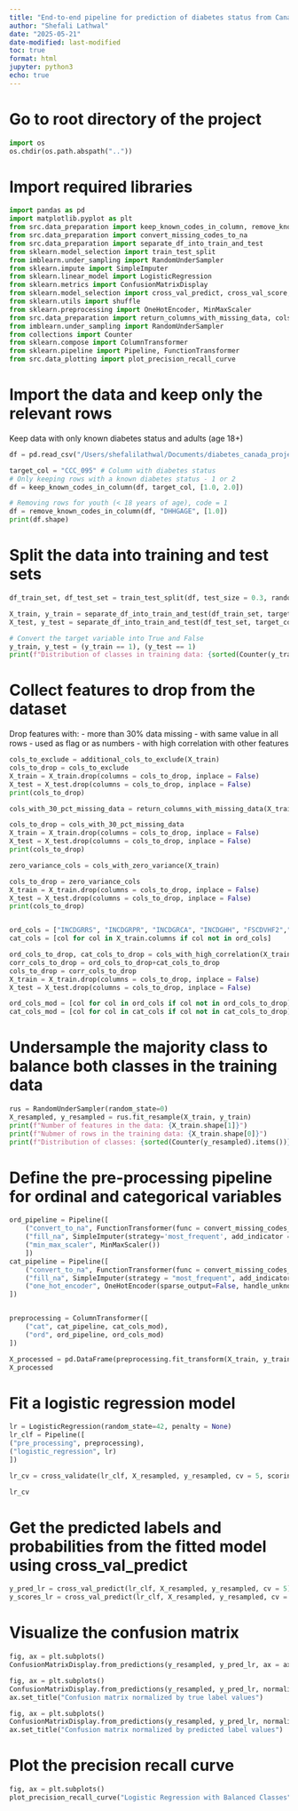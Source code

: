 ```yaml
---
title: "End-to-end pipeline for prediction of diabetes status from Canadian Community Health Survey Data"
author: "Shefali Lathwal"
date: "2025-05-21"
date-modified: last-modified
toc: true
format: html
jupyter: python3
echo: true
---
```


# Go to root directory of the project
```python
import os
os.chdir(os.path.abspath(".."))
```

# Import required libraries
```python
import pandas as pd
import matplotlib.pyplot as plt
from src.data_preparation import keep_known_codes_in_column, remove_known_codes_in_column
from src.data_preparation import convert_missing_codes_to_na
from src.data_preparation import separate_df_into_train_and_test
from sklearn.model_selection import train_test_split
from imblearn.under_sampling import RandomUnderSampler
from sklearn.impute import SimpleImputer
from sklearn.linear_model import LogisticRegression
from sklearn.metrics import ConfusionMatrixDisplay
from sklearn.model_selection import cross_val_predict, cross_val_score, cross_validate
from sklearn.utils import shuffle
from sklearn.preprocessing import OneHotEncoder, MinMaxScaler
from src.data_preparation import return_columns_with_missing_data, cols_with_zero_variance, additional_cols_to_exclude, cols_with_high_correlation
from imblearn.under_sampling import RandomUnderSampler
from collections import Counter
from sklearn.compose import ColumnTransformer
from sklearn.pipeline import Pipeline, FunctionTransformer
from src.data_plotting import plot_precision_recall_curve
```

# Import the data and keep only the relevant rows
Keep data with only known diabetes status and adults (age 18+)
```python
df = pd.read_csv("/Users/shefalilathwal/Documents/diabetes_canada_project/data/pumf_cchs.csv")

target_col = "CCC_095" # Column with diabetes status
# Only keeping rows with a known diabetes status - 1 or 2
df = keep_known_codes_in_column(df, target_col, [1.0, 2.0])

# Removing rows for youth (< 18 years of age), code = 1
df = remove_known_codes_in_column(df, "DHHGAGE", [1.0])
print(df.shape)
```

# Split the data into training and test sets
```python
df_train_set, df_test_set = train_test_split(df, test_size = 0.3, random_state = 42, shuffle = True, stratify = df[target_col])

X_train, y_train = separate_df_into_train_and_test(df_train_set, target_col)
X_test, y_test = separate_df_into_train_and_test(df_test_set, target_col)

# Convert the target variable into True and False
y_train, y_test = (y_train == 1), (y_test == 1)
print(f"Distribution of classes in training data: {sorted(Counter(y_train).items())}")
```

# Collect features to drop from the dataset
Drop features with:
- more than 30% data missing
- with same value in all rows
- used as flag or as numbers
- with high correlation with other features
```python
cols_to_exclude = additional_cols_to_exclude(X_train)
cols_to_drop = cols_to_exclude
X_train = X_train.drop(columns = cols_to_drop, inplace = False)
X_test = X_test.drop(columns = cols_to_drop, inplace = False)
print(cols_to_drop)

cols_with_30_pct_missing_data = return_columns_with_missing_data(X_train, pct_threshold=30)

cols_to_drop = cols_with_30_pct_missing_data
X_train = X_train.drop(columns = cols_to_drop, inplace = False)
X_test = X_test.drop(columns = cols_to_drop, inplace = False)
print(cols_to_drop)

zero_variance_cols = cols_with_zero_variance(X_train)

cols_to_drop = zero_variance_cols
X_train = X_train.drop(columns = cols_to_drop, inplace = False)
X_test = X_test.drop(columns = cols_to_drop, inplace = False)
print(cols_to_drop)


ord_cols = ["INCDGRRS", "INCDGRPR", "INCDGRCA", "INCDGHH", "FSCDVHF2","FSCDVAF2", "PNCDVNED", "PNCDVPNO", "PNCDVPNC", "PNCDVPNM", "PNCDVPNI", "PNCDVHCT", "PHC_035", "ALCDVTTM","ALC_020", "ALC_015", "SMKDVSTY", "SMK_005","GENDVSWL","GENDVMHI","GENDVHDI","GEN_030","GEN_020","GEN_015","GEN_010","GEN_005","EHG2DVH3","DHHGAGE"]
cat_cols = [col for col in X_train.columns if col not in ord_cols]

ord_cols_to_drop, cat_cols_to_drop = cols_with_high_correlation(X_train, ord_cols, cat_cols, corr_threshold=0.7)
corr_cols_to_drop = ord_cols_to_drop+cat_cols_to_drop
cols_to_drop = corr_cols_to_drop
X_train = X_train.drop(columns = cols_to_drop, inplace = False)
X_test = X_test.drop(columns = cols_to_drop, inplace = False)

ord_cols_mod = [col for col in ord_cols if col not in ord_cols_to_drop]
cat_cols_mod = [col for col in cat_cols if col not in cat_cols_to_drop]
```

# Undersample the majority class to balance both classes in the training data
```python
rus = RandomUnderSampler(random_state=0)
X_resampled, y_resampled = rus.fit_resample(X_train, y_train)
print(f"Number of features in the data: {X_train.shape[1]}")
print(f"Nubmer of rows in the training data: {X_train.shape[0]}")
print(f"Distribution of classes: {sorted(Counter(y_resampled).items())}")
```

# Define the pre-processing pipeline for ordinal and categorical variables
```python
ord_pipeline = Pipeline([
    ("convert_to_na", FunctionTransformer(func = convert_missing_codes_to_na, feature_names_out="one-to-one")),
    ("fill_na", SimpleImputer(strategy='most_frequent', add_indicator = False)),
    ("min_max_scaler", MinMaxScaler())
    ])
cat_pipeline = Pipeline([
    ("convert_to_na", FunctionTransformer(func = convert_missing_codes_to_na, feature_names_out="one-to-one")),
    ("fill_na", SimpleImputer(strategy = "most_frequent", add_indicator = False)),
    ("one_hot_encoder", OneHotEncoder(sparse_output=False, handle_unknown="ignore", drop = "first"))
])


preprocessing = ColumnTransformer([
    ("cat", cat_pipeline, cat_cols_mod),
    ("ord", ord_pipeline, ord_cols_mod)
])

X_processed = pd.DataFrame(preprocessing.fit_transform(X_train, y_train), index = X_train.index, columns = preprocessing.get_feature_names_out())
X_processed
```

# Fit a logistic regression model
```python
lr = LogisticRegression(random_state=42, penalty = None)
lr_clf = Pipeline([
("pre_processing", preprocessing),
("logistic_regression", lr)
])

lr_cv = cross_validate(lr_clf, X_resampled, y_resampled, cv = 5, scoring = ["neg_log_loss", "f1", "precision", "recall"])

lr_cv
```

# Get the predicted labels and probabilities from the fitted model using cross_val_predict
```python
y_pred_lr = cross_val_predict(lr_clf, X_resampled, y_resampled, cv = 5)
y_scores_lr = cross_val_predict(lr_clf, X_resampled, y_resampled, cv = 5, method = "predict_proba")
```

# Visualize the confusion matrix
```python
fig, ax = plt.subplots()
ConfusionMatrixDisplay.from_predictions(y_resampled, y_pred_lr, ax = ax)

fig, ax = plt.subplots()
ConfusionMatrixDisplay.from_predictions(y_resampled, y_pred_lr, normalize = "true", values_format="0.2%", ax = ax)
ax.set_title("Confusion matrix normalized by true label values")

fig, ax = plt.subplots()
ConfusionMatrixDisplay.from_predictions(y_resampled, y_pred_lr, normalize = "pred", values_format="0.2%", ax = ax)
ax.set_title("Confusion matrix normalized by predicted label values")
```

# Plot the precision recall curve
```python
fig, ax = plt.subplots()
plot_precision_recall_curve("Logistic Regression with Balanced Classes", y_resampled, y_scores_lr[:, 1], ax = ax)
```
